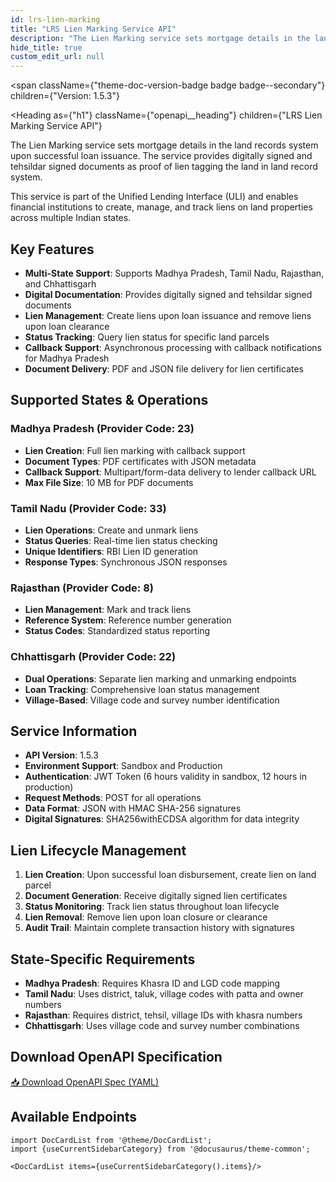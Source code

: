 ```yaml
---
id: lrs-lien-marking
title: "LRS Lien Marking Service API"
description: "The Lien Marking service sets mortgage details in the land records system upon successful loan issuance. The service provides digitally signed and tehsildar signed documents as proof of lien tagging the land in land record system."
hide_title: true
custom_edit_url: null
---
```



<span
  className={"theme-doc-version-badge badge badge--secondary"}
  children={"Version: 1.5.3"}
>
</span>

<Heading
  as={"h1"}
  className={"openapi__heading"}
  children={"LRS Lien Marking Service API"}
>
</Heading>

The Lien Marking service sets mortgage details in the land records system upon successful loan issuance. The service provides digitally signed and tehsildar signed documents as proof of lien tagging the land in land record system.

This service is part of the Unified Lending Interface (ULI) and enables financial institutions to create, manage, and track liens on land properties across multiple Indian states.

## Key Features

- **Multi-State Support**: Supports Madhya Pradesh, Tamil Nadu, Rajasthan, and Chhattisgarh
- **Digital Documentation**: Provides digitally signed and tehsildar signed documents
- **Lien Management**: Create liens upon loan issuance and remove liens upon loan clearance
- **Status Tracking**: Query lien status for specific land parcels
- **Callback Support**: Asynchronous processing with callback notifications for Madhya Pradesh
- **Document Delivery**: PDF and JSON file delivery for lien certificates

## Supported States & Operations

### Madhya Pradesh (Provider Code: 23)
- **Lien Creation**: Full lien marking with callback support
- **Document Types**: PDF certificates with JSON metadata
- **Callback Support**: Multipart/form-data delivery to lender callback URL
- **Max File Size**: 10 MB for PDF documents

### Tamil Nadu (Provider Code: 33)
- **Lien Operations**: Create and unmark liens
- **Status Queries**: Real-time lien status checking
- **Unique Identifiers**: RBI Lien ID generation
- **Response Types**: Synchronous JSON responses

### Rajasthan (Provider Code: 8)
- **Lien Management**: Mark and track liens
- **Reference System**: Reference number generation
- **Status Codes**: Standardized status reporting

### Chhattisgarh (Provider Code: 22)
- **Dual Operations**: Separate lien marking and unmarking endpoints
- **Loan Tracking**: Comprehensive loan status management
- **Village-Based**: Village code and survey number identification

## Service Information

- **API Version**: 1.5.3
- **Environment Support**: Sandbox and Production
- **Authentication**: JWT Token (6 hours validity in sandbox, 12 hours in production)
- **Request Methods**: POST for all operations
- **Data Format**: JSON with HMAC SHA-256 signatures
- **Digital Signatures**: SHA256withECDSA algorithm for data integrity

## Lien Lifecycle Management

1. **Lien Creation**: Upon successful loan disbursement, create lien on land parcel
2. **Document Generation**: Receive digitally signed lien certificates
3. **Status Monitoring**: Track lien status throughout loan lifecycle
4. **Lien Removal**: Remove lien upon loan closure or clearance
5. **Audit Trail**: Maintain complete transaction history with signatures

## State-Specific Requirements

- **Madhya Pradesh**: Requires Khasra ID and LGD code mapping
- **Tamil Nadu**: Uses district, taluk, village codes with patta and owner numbers
- **Rajasthan**: Requires district, tehsil, village IDs with khasra numbers
- **Chhattisgarh**: Uses village code and survey number combinations



## Download OpenAPI Specification

<a href="/specs/lrs-lien-marking-v1.5.yaml" download className="button button--primary button--lg">
  📥 Download OpenAPI Spec (YAML)
</a>

## Available Endpoints

```mdx-code-block
import DocCardList from '@theme/DocCardList';
import {useCurrentSidebarCategory} from '@docusaurus/theme-common';

<DocCardList items={useCurrentSidebarCategory().items}/>
```
      